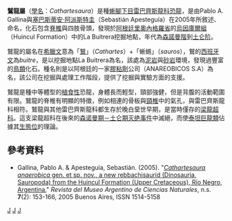 {{Otheruses|subject=蜥腳類的鷲龍|other=馳龍科的鷲盜龍|鷲盜龍屬}}
{{Automatic Taxobox
| taxon = Cathartesaura
| fossil_range = [[森诺曼阶|森诺曼阶]]{{Fossil range|97|93}}
| image = Cathartesaura posterior cervical.png
| image_caption = 
| authority = Gallina & [[塞巴斯蒂安·阿派斯特圭|Apesteguía]], 2005
| type_species = '''鷲龍 <br> ''Cathartesaura anaerobica'''''
| type_species_authority = Gallina & Apesteguía, 2005
}}

'''鷲龍屬'''（[[學名|學名]]：''Cathartesaura''）是種[[蜥腳下目|蜥腳下目]][[雷巴齊斯龍科|雷巴齊斯龍科]][[恐龍|恐龍]]，是由Pablo A. Gallina與[[塞巴斯蒂安·阿派斯特圭|塞巴斯蒂安·阿派斯特圭]]（Sebastián Apesteguía）在2005年所敘述、命名，化石包含[[脊椎|脊椎]]與四肢骨頭，發現於[[阿根廷|阿根廷]][[里奧內格羅省|里奧內格羅省]]的[[烏因庫爾組|烏因庫爾組]]（Huincul Formation）中的La Buitrera挖掘地點，年代為[[森諾曼階|森諾曼階]]到[[土仑阶|土仑阶]]。

鷲龍的屬名在[[希臘文|希臘文]]意為「[[鷲|鷲]]」（''Cathartes''）+「蜥蜴」（''sauros''），鷲的[[西班牙文|西班牙文]]為''buitre''，是以挖掘地點La Buitrera為名，該處為[[泥岩|泥岩]]與[[砂岩|砂岩]]環境，發現過豐富的[[鳥類|鳥類]]化石。種名則是以阿根廷的一家[[膠粘劑|膠粘劑]]公司（ANAREOBICOS S.A）為名，該公司在挖掘與處理工作階段，提供了挖掘與實驗方面的支援。

鷲龍是種中等體型的[[植食性|植食性]]恐龍，身體長而輕型，頸部強健，但是背腹的活動範圍有限。鷲龍的脊椎有明顯的特徵，例如相連的骨板與[[頸椎|頸椎]]中的氣孔，與雷巴齊斯龍科相符。鷲龍與其他雷巴齊斯龍科都生存於晚白堊世早期，是當時僅存的[[梁龍超科|梁龍超科]]。這支梁龍超科在後來的[[森诺曼期－土仑期灭绝事件|森诺曼期－土仑期灭绝事件]]中滅絕，而使[[泰坦巨龍類|泰坦巨龍類]]佔據其[[生態位|生態位]]的理論。

==參考資料==
{{reflist}}
* Gallina, Pablo A. & Apesteguía, Sebastián. (2005). "[https://web.archive.org/web/20110706083723/http://www.macn.gov.ar/investigacion/descargas/publicaciones/revista/07/rns_vol07-2_153-166.pdf ''Cathartesaura anaerobica'' gen. et sp. nov., a new rebbachisaurid (Dinosauria, Sauropoda) from the Huincul Formation (Upper Cretaceous), Río Negro, Argentina.]" ''Revista del Museo Argentino de Ciencias Naturales'', n.s. '''7'''(2): 153-166, 2005 Buenos Aires, ISSN 1514-5158
{{Taxonbar|from=Q135219}}

[[Category:上白堊紀恐龍|J]]
[[Category:雷巴齊斯龍科|J]]
[[Category:南美洲恐龍|J]]